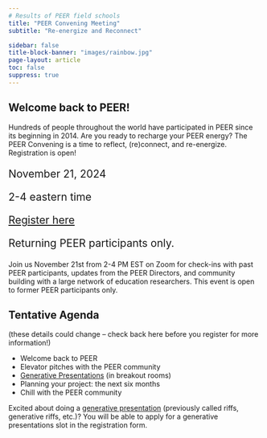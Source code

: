 ```yaml
---
# Results of PEER field schools
title: "PEER Convening Meeting"
subtitle: "Re-energize and Reconnect"

sidebar: false
title-block-banner: "images/rainbow.jpg"
page-layout: article
toc: false
suppress: true
---
```


## Welcome back to PEER!
Hundreds of people throughout the world have participated in PEER since its beginning in 2014. Are you ready to recharge your PEER energy?  The PEER Convening is a time to reflect, (re)connect, and re-energize. Registration is open!


::: {.quarto-listing .quarto-listing-container-grid .list .grid .quarto-listing-cols-3 .bg-info}

:::{.g-col-1 .card .card-body .text-center .bg-info .border-info}

:::{.bi .bi-calendar-heart style="font-size: 70px"}

:::
::: {style="font-size: 150%;"}
November 21, 2024

2-4 eastern time
:::

:::

:::{.g-col-1 .card .card-body .text-center .bg-info .border-info}

:::{.bi .bi-pin-angle style="font-size: 70px"}

:::

::: {style="font-size: 150%;"}
[Register here](https://docs.google.com/forms/d/e/1FAIpQLSfBWMQjHIy2CUGFwy1pBEj8OTj8PQzezIPSDTfWlFTGhGVZtA/viewform?usp=sf_link)
:::

:::

:::{.g-col-1 .card .card-body .text-center .bg-info .border-info}

:::{.bi .bi-person-lock style="font-size: 70px"}

:::

::: {style="font-size: 150%;"}
Returning PEER participants only.
:::

:::

:::

Join us November 21st from 2-4 PM EST on Zoom for check-ins with past PEER participants, updates from the PEER Directors, and community building with a large network of education researchers. This event is open to former PEER participants only.

## Tentative Agenda

(these details could change -- check back here before you register for more information!)

* Welcome back to PEER
* Elevator pitches with the PEER community
* [Generative Presentations](/model/generative-presentations) (in breakout rooms)
* Planning your project: the next six months
* Chill with the PEER community

Excited about doing a [generative presentation](/model/generative-presentations) (previously called riffs, generative riffs, etc.)? You will be able to apply for a generative presentations slot in the registration form. 

